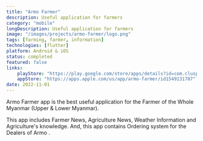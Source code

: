 ```yaml
---
title: "Armo Farmer"
description: Useful application for farmers
category: "mobile"
longDescription: Useful application for farmers
image: "/images/projects/armo-farmer/logo.png"
tags: [farming, farmer, information]
technologies: [flutter]
platform: Android & iOS
status: completed
featured: false
links:
    playStore: "https://play.google.com/store/apps/details?id=com.cluspedia.armo"
    appStore: "https://apps.apple.com/us/app/armo-farmer/id1549131787"
date: 2022-11-01
---
```


Armo Farmer app is the best useful application for the Farmer of the Whole Myanmar (Upper & Lower Myanmar).

This app includes Farmer News, Agriculture News, Weather Information and Agriculture's knowledge.
And, this app contains Ordering system for the Dealers of Armo .
